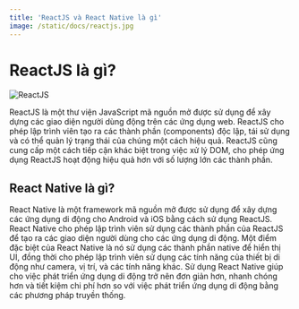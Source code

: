 ```yaml
---
title: 'ReactJS và React Native là gì'
image: /static/docs/reactjs.jpg
---
```


# ReactJS là gì?

![ReactJS](/static/docs/reactjs.jpg)

ReactJS là một thư viện JavaScript mã nguồn mở được sử dụng để xây dựng các giao diện người dùng động trên các ứng dụng web. ReactJS cho phép lập trình viên tạo ra các thành phần (components) độc lập, tái sử dụng và có thể quản lý trạng thái của chúng một cách hiệu quả. ReactJS cũng cung cấp một cách tiếp cận khác biệt trong việc xử lý DOM, cho phép ứng dụng ReactJS hoạt động hiệu quả hơn với số lượng lớn các thành phần.

## React Native là gì?

React Native là một framework mã nguồn mở được sử dụng để xây dựng các ứng dụng di động cho Android và iOS bằng cách sử dụng ReactJS. React Native cho phép lập trình viên sử dụng các thành phần của ReactJS để tạo ra các giao diện người dùng cho các ứng dụng di động. Một điểm đặc biệt của React Native là nó sử dụng các thành phần native để hiển thị UI, đồng thời cho phép lập trình viên sử dụng các tính năng của thiết bị di động như camera, vị trí, và các tính năng khác. Sử dụng React Native giúp cho việc phát triển ứng dụng di động trở nên đơn giản hơn, nhanh chóng hơn và tiết kiệm chi phí hơn so với việc phát triển ứng dụng di động bằng các phương pháp truyền thống.
